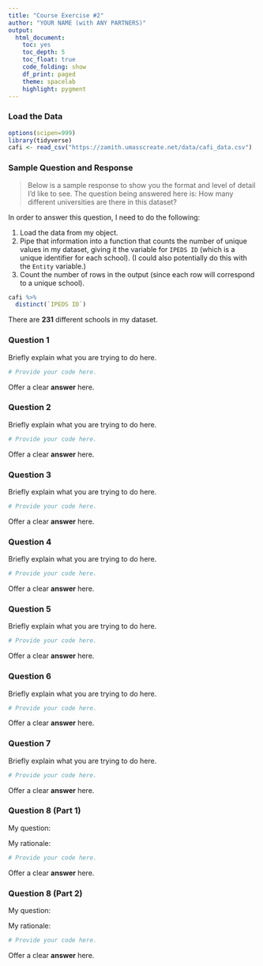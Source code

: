 ```yaml
---
title: "Course Exercise #2"
author: "YOUR NAME (with ANY PARTNERS)"
output:
  html_document:
    toc: yes
    toc_depth: 5
    toc_float: true
    code_folding: show
    df_print: paged
    theme: spacelab
    highlight: pygment
---
```


### Load the Data

```r
options(scipen=999)
library(tidyverse)
cafi <- read_csv("https://zamith.umasscreate.net/data/cafi_data.csv")
```

### Sample Question and Response

> Below is a sample response to show you the format and level of detail I'd like to see. The question being answered here is: How many different universities are there in this dataset?

In order to answer this question, I need to do the following:

1. Load the data from my object.
2. Pipe that information into a function that counts the number of unique values in my dataset, giving it the variable for `IPEDS ID` (which is a unique identifier for each school). (I could also potentially do this with the `Entity` variable.)
3. Count the number of rows in the output (since each row will correspond to a unique school).

```r
cafi %>%
  distinct(`IPEDS ID`)
```

There are **231** different schools in my dataset.

### Question 1

Briefly explain what you are trying to do here.

```r
# Provide your code here.
```

Offer a clear **answer** here.

### Question 2

Briefly explain what you are trying to do here.

```r
# Provide your code here.
```

Offer a clear **answer** here.

### Question 3

Briefly explain what you are trying to do here.

```r
# Provide your code here.
```

Offer a clear **answer** here.

### Question 4

Briefly explain what you are trying to do here.

```r
# Provide your code here.
```

Offer a clear **answer** here.

### Question 5

Briefly explain what you are trying to do here.

```r
# Provide your code here.
```

Offer a clear **answer** here.

### Question 6

Briefly explain what you are trying to do here.

```r
# Provide your code here.
```

Offer a clear **answer** here.

### Question 7

Briefly explain what you are trying to do here.

```r
# Provide your code here.
```

Offer a clear **answer** here.

### Question 8 (Part 1)

My question: 

My rationale: 

```r
# Provide your code here.
```

Offer a clear **answer** here.

### Question 8 (Part 2)

My question: 

My rationale: 

```r
# Provide your code here.
```

Offer a clear **answer** here.
